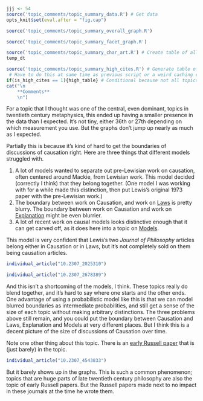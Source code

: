 ```r
jjj <- 54
source('topic_comments/topic_summary_data.R') # Get data
opts_knit$set(eval.after = "fig.cap")
```

```r
source('topic_comments/topic_summary_overall_graph.R')
```

```r
source('topic_comments/topic_summary_facet_graph.R')
```

```r
source('topic_comments/topic_summary_char_art.R') # Create table of all articles in topic
temp_dt
```

```r
source('topic_comments/topic_summary_high_cites.R') # Generate table of highly cited articles. 
 # Have to do this at same time as previous script or a weird caching error occurs.
if(is_high_cites == 1){high_table} # Conditional because not all topics have high cites
cat("\n
	**Comments**
	\n")
```

For a topic that I thought was one of the central, even dominant, topics in twentieth century metaphysics, this ended up having a smaller presence in the data than I expected. It's not tiny, either 36th or 27th depending on which measurement you use. But the graphs don't jump up nearly as much as I expected.

Partially this is because it's kind of hard to get the boundaries of discussions of causation right. Here are three things that different models struggled with.

1. A lot of models wanted to separate out pre-Lewisian work on causation, often centered around Mackie, from Lewisian work. This model decided (correctly I think) that they belong together. (One model I was working with for a while made this distinction, then put Lewis's original 1973 paper with the pre-Lewisian work.)
2. The boundary between work on Causation, and work on [Laws](#topic46) is pretty blurry. The boundary between work on Causation and work on [Explanation](#topic61) might be even blurrier.
3. A lot of recent work on causal models looks distinctive enough that it can get carved off, as it does here into a topic on [Models](#topic88).

This model is very confident that Lewis's two _Journal of Philosophy_ articles belong either in Causation or in Laws, but it's not completely sold on them being causation articles.

```r
individual_article("10.2307_2025310")
```

```r
individual_article("10.2307_2678389")
```

And this isn't a shortcoming of the models, I think. These topics really do blend together, and it's hard to say where one starts and the other ends. One advantage of using a probabilistic model like this is that we can model blurred boundaries as intermediate probabilities, and still get a sense of the size of each topic without making arbitrary distinctions. The three problems above still remain, and you could put the boundary between Causation and Laws, Explanation and Models at very different places. But I think this is a decent picture of the size of discussions of Causation over time.

Note one other thing about this topic. There is an [early Russell paper](https://philpapers.org/rec/RUSOTN-7) that is (just barely) in the topic.

```r
individual_article("10.2307_4543833")
```

But it barely shows up in the graphs. This is such a common phenomenon; topics that are huge parts of late twentieth century philosophy are also the topic of early Russell papers. But the Russell papers made next to no impact in these journals at the time he wrote them.